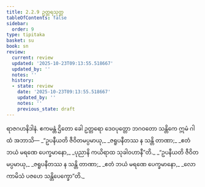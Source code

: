 ```yaml
---
title: 2.2.9 ဥတ္တရသုတ္တ
tableOfContents: false
sidebar:
  order: 9
type: tipitaka
basket: su
book: sn
review:
  current: review
  updated: '2025-10-23T09:13:55.518667'
  updated_by: ''
  notes: ''
  history:
  - state: review
    date: '2025-10-23T09:13:55.518667'
    updated_by: ''
    notes: ''
    previous_state: draft
---
```



<ReviewStatus review={frontmatter.review} showDetails={true} />

<HypothesisAnnotation frontmatter={frontmatter} />

<DynamicBreadcrumb />

<Division number="100" book="sn" e="ch" v="18" p="295">

<Paragraph number="459" book="sn">
ရာဇဂဟနိဒါနံ. ဧကမန္တံ ဌိတော ခေါ ဥတ္တရော ဒေဝပုတ္တော ဘဂဝတော သန္တိကေ ဣမံ ဂါထံ အဘာသိ—
</Paragraph>

<Paragraph number="460" type="verses" book="sn">
_“ဥပနီယတိ ဇီဝိတမပ္ပမာယု,_  
_ဇရူပနီတဿ န သန္တိ တာဏာ;_  
_ဧတံ ဘယံ မရဏေ ပေက္ခမာနော,_  
_ပုညာနိ ကယိရာထ သုခါဝဟာနီ”တိ._  

</Paragraph>

<Paragraph number="461" type="verses" book="sn">
_“ဥပနီယတိ ဇီဝိတမပ္ပမာယု,_  
_ဇရူပနီတဿ န သန္တိ တာဏာ;_  
_ဧတံ ဘယံ မရဏေ ပေက္ခမာနော,_  
_လောကာမိသံ ပဇဟေ သန္တိပေက္ခော”တိ._
</Paragraph>
</Division>